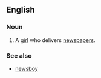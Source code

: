 ==English==

===Noun===
{{en-noun}}

# A [[girl]] who delivers [[newspapers]].

===See also===
*[[newsboy]]